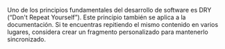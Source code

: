 Uno de los principios fundamentales del desarrollo de software es DRY (“Don't Repeat Yourself”). Este principio también se aplica a la documentación. Si te encuentras repitiendo el mismo contenido en varios lugares, considera crear un fragmento personalizado para mantenerlo sincronizado.